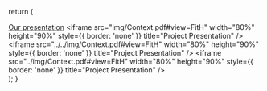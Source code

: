 
  return (
      <div className={styles.pdfContainer}>
        <a href="https://www.canva.com/design/DAG3BSN6VUg/Iv_y-5si_s9nYPbDe5FnLA/view?utm_content=DAG3BSN6VUg&utm_campaign=designshare&utm_medium=link2&utm_source=uniquelinks&utlId=h7461811278">Our presentation</a>
        <iframe
          src="img/Context.pdf#view=FitH"
          width="80%"
          height="90%"
          style={{ border: 'none' }}
          title="Project Presentation"
        />
        <iframe
          src="../../img/Context.pdf#view=FitH"
          width="80%"
          height="90%"
          style={{ border: 'none' }}
          title="Project Presentation"
        />
        <iframe
          src="../img/Context.pdf#view=FitH"
          width="80%"
          height="90%"
          style={{ border: 'none' }}
          title="Project Presentation"
        />
      </div>
  );
}
